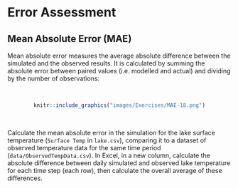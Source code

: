 # Error Assessment {#error-assessment}

## Mean Absolute Error (MAE) {-}

Mean absolute error measures the average absolute difference between the simulated and the observed results. It is calculated by summing the absolute error between paired values (i.e. modelled and actual) and dividing by the number of observations:

<center>
\begin{equation}
MAE = \frac{\sum_{i}\left | T_{i}^{sim}-T_{i}^{obs} \right |}{n}
(\#eq:ex4-1)
\end{equation}

<br>

```r
knitr::include_graphics("images/Exercises/MAE-18.png")
```
</center>

<br>

Calculate the mean absolute error in the simulation for the lake surface temperature (`Surface Temp` in `lake.csv`), comparing it to a dataset of observed temperature data for the same time period (`data/ObservedTempData.csv`). In Excel, in a new column, calculate the absolute difference between daily simulated and observed lake temperature for each time step (each row), then calculate the overall average of these differences.

